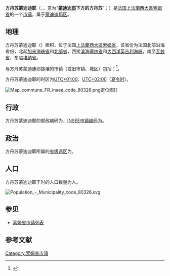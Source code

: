 {{FNC}}
{{noteTA|G1=法国地名}}
{{Infobox French commune
|name                    = 方丹苏蒙迪迪耶
|native name             = Fontaine-sous-Montdidier
|arrondissement          = [[蒙迪迪耶区|蒙迪迪耶区]]
}}
'''方丹苏蒙迪迪耶'''（{{lang-fr|Fontaine-sous-Montdidier}}，{{IPA-fr|fɔ̃tɛn su mɔ̃didje}}，意为“'''[[蒙迪迪耶|蒙迪迪耶]]下方的方丹苏'''”；{{lang-pcd|Fontainne-dsou-Montdidji}}）是[[法国|法国]][[上法蘭西大區|上法蘭西大區]][[索姆省|索姆省]]的一个[[市镇_(法国)|市镇]]，属于[[蒙迪迪耶区|蒙迪迪耶区]]。

== 地理 ==
方丹苏蒙迪迪耶（{{wikidata|property|linked|P625}}）面积{{wikidata|properties|P2046}}，位于法国[[上法蘭西大區|上法蘭西大區]][[索姆省|索姆省]]，该省份为法国北部沿海省份，北起[[加来海峡省|加来海峡省]]和[[北部省_(法国)|北部省]]，西接[[滨海塞纳省|滨海塞纳省]]和[[大西洋|大西洋]][[英吉利海峡|英吉利海峡]]，南至[[瓦兹省|瓦兹省]]，东临[[埃纳省|埃纳省]]。

与方丹苏蒙迪迪耶接壤的市镇（或旧市镇、城区）包括：{{Wikidata|properties|linked|P47}}<ref name="geo">{{Cite web|url=https://www.geoportail.gouv.fr/carte|title=Carte|accessdate=2020-03-22|author=Géoportail|language=fr|publisher=Géoportail|archive-date=2017-01-29|archive-url=https://web.archive.org/web/20170129154129/https://www.geoportail.gouv.fr/carte/|dead-url=no}}</ref>。

方丹苏蒙迪迪耶的时区为[[UTC+01:00|UTC+01:00]]、[[UTC+02:00|UTC+02:00]]（[[夏时制|夏令时]]）。

[[File:Map_commune_FR_insee_code_80326.png|thumb]]定位图]]{{Clear|left}}
== 行政 ==
方丹苏蒙迪迪耶的邮政编码为{{wikidata|properties|P281}}，[[法国国家统计与经济研究所|INSEE市镇编码]]为{{wikidata|properties|P374}}。

== 政治 ==
方丹苏蒙迪迪耶所属的[[縣_(法國)|省级选区]]为{{WikidataLink|{{wikidata|properties|raw|best||P7938}}}}。

== 人口 ==
方丹苏蒙迪迪耶于{{wikidata|qualifier|P1082|P585}}时的人口数量为{{wikidata|property|raw|P1082}}人。

[[File:Population_-_Municipality_code_80326.svg|thumb]]{{Clear|left}}
== 参见 ==
* [[索姆省市镇列表|索姆省市镇列表]]

== 参考文献 ==
{{reflist}}

{{索姆省市鎮}}
[[Category:索姆省市镇|Category:索姆省市镇]]